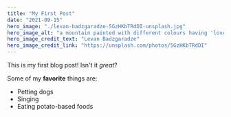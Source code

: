 ```yaml
---
title: "My First Post"
date: "2021-09-15"
hero_image: "./levan-badzgaradze-5GzHKbTRdDI-unsplash.jpg"
hero_image_alt: "a mountain painted with different colours having 'love is universal' as text on it"
hero_image_credit_text: "Levan Badzgaradze"
hero_image_credit_link: "https://unsplash.com/photos/5GzHKbTRdDI"
---
```


This is my first blog post! Isn't it _great_?

Some of my **favorite** things are:

- Petting dogs
- Singing
- Eating potato-based foods
